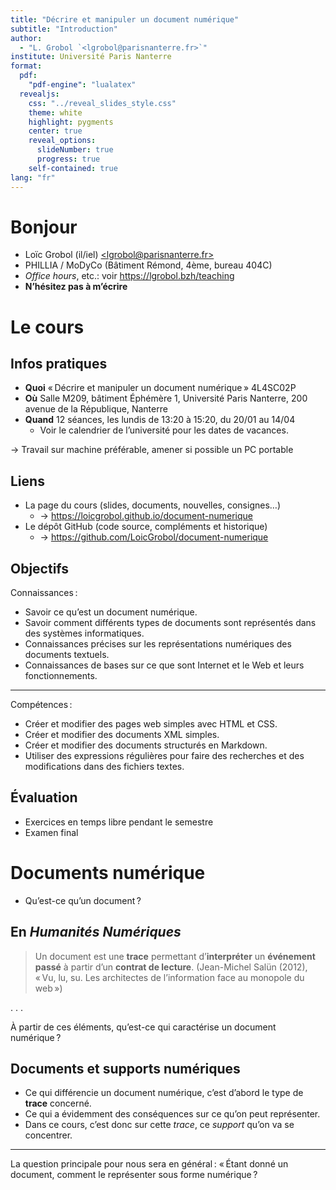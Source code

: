 ```yaml
---
title: "Décrire et manipuler un document numérique"
subtitle: "Introduction"
author:
  - "L. Grobol `<lgrobol@parisnanterre.fr>`"
institute: Université Paris Nanterre
format:
  pdf:
    "pdf-engine": "lualatex"
  revealjs:
    css: "../reveal_slides_style.css"
    theme: white
    highlight: pygments
    center: true
    reveal_options:
      slideNumber: true
      progress: true
    self-contained: true
lang: "fr"
---
```


# Bonjour

- Loïc Grobol (il/iel) [<lgrobol@parisnanterre.fr>](mailto:lgrobol@parisnanterre.fr)
- PHILLIA / MoDyCo (Bâtiment Rémond, 4ème, bureau 404C)
- *Office hours*, etc.: voir <https://lgrobol.bzh/teaching>
- **N'hésitez pas à m'écrire**

# Le cours

## Infos pratiques

- **Quoi** « Décrire et manipuler un document numérique » 4L4SC02P
- **Où** Salle M209, bâtiment Éphémère 1, Université Paris Nanterre, 200 avenue de la République,
  Nanterre
- **Quand** 12 séances, les lundis de 13:20 à 15:20, du 20/01 au 14/04
  - Voir le calendrier de l'université pour les dates de vacances.

→ Travail sur machine préférable, amener si possible un PC portable

## Liens

- La page du cours (slides, documents, nouvelles, consignes…)
  - → <https://loicgrobol.github.io/document-numerique>
- Le dépôt GitHub (code source, compléments et historique)
  - → <https://github.com/LoicGrobol/document-numerique>

## Objectifs

Connaissances :

- Savoir ce qu'est un document numérique.
- Savoir comment différents types de documents sont représentés dans des systèmes informatiques.
- Connaissances précises sur les représentations numériques des documents textuels.
- Connaissances de bases sur ce que sont Internet et le Web et leurs fonctionnements.

---

Compétences :

- Créer et modifier des pages web simples avec HTML et CSS.
- Créer et modifier des documents XML simples.
- Créer et modifier des documents structurés en Markdown.
- Utiliser des expressions régulières pour faire des recherches et des modifications dans des
  fichiers textes.

## Évaluation

- Exercices en temps libre pendant le semestre
- Examen final

# Documents numérique

- Qu'est-ce qu'un document ?

## En *Humanités Numériques*

> Un document est une **trace** permettant d’**interpréter** un **événement passé** à partir d’un
> **contrat de lecture**. (Jean-Michel Salün (2012), « Vu, lu, su. Les architectes de l'information
> face au monopole du web »)

. . .

À partir de ces éléments, qu'est-ce qui caractérise un document numérique ?

## Documents et supports numériques

:::incremental

- Ce qui différencie un document numérique, c'est d'abord le type de **trace** concerné.
- Ce qui a évidemment des conséquences sur ce qu'on peut représenter.
- Dans ce cours, c'est donc sur cette *trace*, ce *support* qu'on va se concentrer.

:::

---

La question principale pour nous sera en général : « Étant donné un document, comment le représenter
sous forme numérique ?
